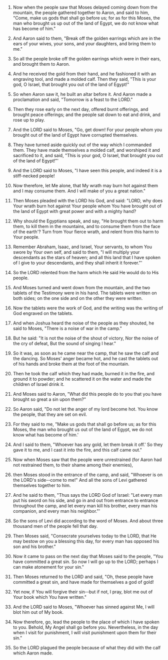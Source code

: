 
1. Now when the people saw that Moses delayed coming down from the mountain, the people gathered together to Aaron, and said to him, "Come, make us gods that shall go before us; for as for this Moses, the man who brought us up out of the land of Egypt, we do not know what has become of him."

2. And Aaron said to them, "Break off the golden earrings which are in the ears of your wives, your sons, and your daughters, and bring them to me."

3. So all the people broke off the golden earrings which were in their ears, and brought them to Aaron.

4. And he received the gold from their hand, and he fashioned it with an engraving tool, and made a molded calf. Then they said, "This is your god, O Israel, that brought you out of the land of Egypt!"

5. So when Aaron saw it, he built an altar before it. And Aaron made a proclamation and said, "Tomorrow is a feast to the LORD."

6. Then they rose early on the next day, offered burnt offerings, and brought peace offerings; and the people sat down to eat and drink, and rose up to play.

7. And the LORD said to Moses, "Go, get down! For your people whom you brought out of the land of Egypt have corrupted themselves.

8. They have turned aside quickly out of the way which I commanded them. They have made themselves a molded calf, and worshiped it and sacrificed to it, and said, "This is your god, O Israel, that brought you out of the land of Egypt!"'

9. And the LORD said to Moses, "I have seen this people, and indeed it is a stiff-necked people!

10. Now therefore, let Me alone, that My wrath may burn hot against them and I may consume them. And I will make of you a great nation."

11. Then Moses pleaded with the LORD his God, and said: "LORD, why does Your wrath burn hot against Your people whom You have brought out of the land of Egypt with great power and with a mighty hand?

12. Why should the Egyptians speak, and say, "He brought them out to harm them, to kill them in the mountains, and to consume them from the face of the earth'? Turn from Your fierce wrath, and relent from this harm to Your people.

13. Remember Abraham, Isaac, and Israel, Your servants, to whom You swore by Your own self, and said to them, "I will multiply your descendants as the stars of heaven; and all this land that I have spoken of I give to your descendants, and they shall inherit it forever."'

14. So the LORD relented from the harm which He said He would do to His people.

15. And Moses turned and went down from the mountain, and the two tablets of the Testimony were in his hand. The tablets were written on both sides; on the one side and on the other they were written.

16. Now the tablets were the work of God, and the writing was the writing of God engraved on the tablets.

17. And when Joshua heard the noise of the people as they shouted, he said to Moses, "There is a noise of war in the camp."

18. But he said: "It is not the noise of the shout of victory, Nor the noise of the cry of defeat, But the sound of singing I hear."

19. So it was, as soon as he came near the camp, that he saw the calf and the dancing. So Moses' anger became hot, and he cast the tablets out of his hands and broke them at the foot of the mountain.

20. Then he took the calf which they had made, burned it in the fire, and ground it to powder; and he scattered it on the water and made the children of Israel drink it.

21. And Moses said to Aaron, "What did this people do to you that you have brought so great a sin upon them?"

22. So Aaron said, "Do not let the anger of my lord become hot. You know the people, that they are set on evil.

23. For they said to me, "Make us gods that shall go before us; as for this Moses, the man who brought us out of the land of Egypt, we do not know what has become of him.'

24. And I said to them, "Whoever has any gold, let them break it off.' So they gave it to me, and I cast it into the fire, and this calf came out."

25. Now when Moses saw that the people were unrestrained (for Aaron had not restrained them, to their shame among their enemies),

26. then Moses stood in the entrance of the camp, and said, "Whoever is on the LORD's side--come to me!" And all the sons of Levi gathered themselves together to him.

27. And he said to them, "Thus says the LORD God of Israel: "Let every man put his sword on his side, and go in and out from entrance to entrance throughout the camp, and let every man kill his brother, every man his companion, and every man his neighbor."'

28. So the sons of Levi did according to the word of Moses. And about three thousand men of the people fell that day.

29. Then Moses said, "Consecrate yourselves today to the LORD, that He may bestow on you a blessing this day, for every man has opposed his son and his brother."

30. Now it came to pass on the next day that Moses said to the people, "You have committed a great sin. So now I will go up to the LORD; perhaps I can make atonement for your sin."

31. Then Moses returned to the LORD and said, "Oh, these people have committed a great sin, and have made for themselves a god of gold!

32. Yet now, if You will forgive their sin--but if not, I pray, blot me out of Your book which You have written."

33. And the LORD said to Moses, "Whoever has sinned against Me, I will blot him out of My book.

34. Now therefore, go, lead the people to the place of which I have spoken to you. Behold, My Angel shall go before you. Nevertheless, in the day when I visit for punishment, I will visit punishment upon them for their sin."

35. So the LORD plagued the people because of what they did with the calf which Aaron made.



